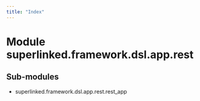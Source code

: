 ```yaml
---
title: "Index"
---
```


Module superlinked.framework.dsl.app.rest
=========================================

Sub-modules
-----------
* superlinked.framework.dsl.app.rest.rest_app